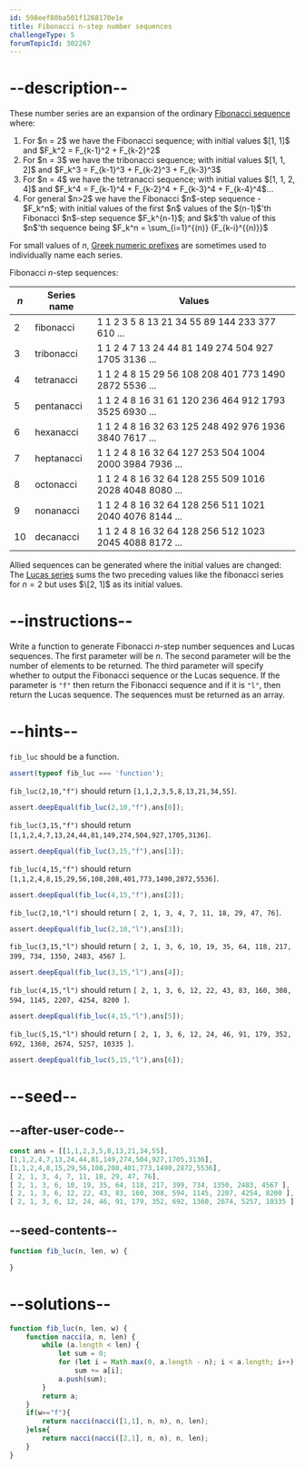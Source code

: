 ```yaml
---
id: 598eef80ba501f1268170e1e
title: Fibonacci n-step number sequences
challengeType: 5
forumTopicId: 302267
---
```


# --description--

These number series are an expansion of the ordinary [Fibonacci sequence](<https://rosettacode.org/wiki/Fibonacci sequence> "Fibonacci sequence") where:

<ol>
  <li>For $n = 2$ we have the Fibonacci sequence; with initial values $[1, 1]$ and $F_k^2 = F_{k-1}^2 + F_{k-2}^2$</li>
  <li>For $n = 3$ we have the tribonacci sequence; with initial values $[1, 1, 2]$ and $F_k^3 = F_{k-1}^3 + F_{k-2}^3 + F_{k-3}^3$</li>
  <li>For $n = 4$ we have the tetranacci sequence; with initial values $[1, 1, 2, 4]$ and $F_k^4 = F_{k-1}^4 + F_{k-2}^4 + F_{k-3}^4 + F_{k-4}^4$...</li>
  <li>For general $n>2$ we have the Fibonacci $n$-step sequence - $F_k^n$; with initial values of the first $n$ values of the $(n-1)$'th Fibonacci $n$-step sequence $F_k^{n-1}$; and $k$'th value of this $n$'th sequence being $F_k^n = \sum_{i=1}^{(n)} {F_{k-i}^{(n)}}$</li>
</ol>

For small values of $n$, [Greek numeric prefixes](<https://en.wikipedia.org/wiki/Number prefix#Greek_series> "wp: Number prefix#Greek_series") are sometimes used to individually name each series.

Fibonacci $n$-step sequences:

| $n$ | Series name | Values                                                 |
| --- | ----------- | ------------------------------------------------------ |
| 2   | fibonacci   | 1 1 2 3 5 8 13 21 34 55 89 144 233 377 610 ...         |
| 3   | tribonacci  | 1 1 2 4 7 13 24 44 81 149 274 504 927 1705 3136 ...    |
| 4   | tetranacci  | 1 1 2 4 8 15 29 56 108 208 401 773 1490 2872 5536 ...  |
| 5   | pentanacci  | 1 1 2 4 8 16 31 61 120 236 464 912 1793 3525 6930 ...  |
| 6   | hexanacci   | 1 1 2 4 8 16 32 63 125 248 492 976 1936 3840 7617 ...  |
| 7   | heptanacci  | 1 1 2 4 8 16 32 64 127 253 504 1004 2000 3984 7936 ... |
| 8   | octonacci   | 1 1 2 4 8 16 32 64 128 255 509 1016 2028 4048 8080 ... |
| 9   | nonanacci   | 1 1 2 4 8 16 32 64 128 256 511 1021 2040 4076 8144 ... |
| 10  | decanacci   | 1 1 2 4 8 16 32 64 128 256 512 1023 2045 4088 8172 ... |

Allied sequences can be generated where the initial values are changed: The [Lucas series](<https://en.wikipedia.org/wiki/Lucas number> "wp: Lucas number") sums the two preceding values like the fibonacci series for $n=2$ but uses $\[2, 1]$ as its initial values.

# --instructions--

Write a function to generate Fibonacci $n$-step number sequences and Lucas sequences. The first parameter will be $n$. The second parameter will be the number of elements to be returned. The third parameter will specify whether to output the Fibonacci sequence or the Lucas sequence. If the parameter is `"f"` then return the Fibonacci sequence and if it is `"l"`, then return the Lucas sequence. The sequences must be returned as an array.

# --hints--

`fib_luc` should be a function.

```js
assert(typeof fib_luc === 'function');
```

`fib_luc(2,10,"f")` should return `[1,1,2,3,5,8,13,21,34,55]`.

```js
assert.deepEqual(fib_luc(2,10,"f"),ans[0]);
```

`fib_luc(3,15,"f")` should return `[1,1,2,4,7,13,24,44,81,149,274,504,927,1705,3136]`.

```js
assert.deepEqual(fib_luc(3,15,"f"),ans[1]);
```

`fib_luc(4,15,"f")` should return `[1,1,2,4,8,15,29,56,108,208,401,773,1490,2872,5536]`.

```js
assert.deepEqual(fib_luc(4,15,"f"),ans[2]);
```

`fib_luc(2,10,"l")` should return `[ 2, 1, 3, 4, 7, 11, 18, 29, 47, 76]`.

```js
assert.deepEqual(fib_luc(2,10,"l"),ans[3]);
```

`fib_luc(3,15,"l")` should return `[ 2, 1, 3, 6, 10, 19, 35, 64, 118, 217, 399, 734, 1350, 2483, 4567 ]`.

```js
assert.deepEqual(fib_luc(3,15,"l"),ans[4]);
```

`fib_luc(4,15,"l")` should return `[ 2, 1, 3, 6, 12, 22, 43, 83, 160, 308, 594, 1145, 2207, 4254, 8200 ]`.

```js
assert.deepEqual(fib_luc(4,15,"l"),ans[5]);
```

`fib_luc(5,15,"l")` should return `[ 2, 1, 3, 6, 12, 24, 46, 91, 179, 352, 692, 1360, 2674, 5257, 10335 ]`.

```js
assert.deepEqual(fib_luc(5,15,"l"),ans[6]);
```

# --seed--

## --after-user-code--

```js
const ans = [[1,1,2,3,5,8,13,21,34,55],
[1,1,2,4,7,13,24,44,81,149,274,504,927,1705,3136],
[1,1,2,4,8,15,29,56,108,208,401,773,1490,2872,5536],
[ 2, 1, 3, 4, 7, 11, 18, 29, 47, 76],
[ 2, 1, 3, 6, 10, 19, 35, 64, 118, 217, 399, 734, 1350, 2483, 4567 ],
[ 2, 1, 3, 6, 12, 22, 43, 83, 160, 308, 594, 1145, 2207, 4254, 8200 ],
[ 2, 1, 3, 6, 12, 24, 46, 91, 179, 352, 692, 1360, 2674, 5257, 10335 ]];
```

## --seed-contents--

```js
function fib_luc(n, len, w) {

}
```

# --solutions--

```js
function fib_luc(n, len, w) {
    function nacci(a, n, len) {
        while (a.length < len) {
            let sum = 0;
            for (let i = Math.max(0, a.length - n); i < a.length; i++)
                sum += a[i];
            a.push(sum);
        }
        return a;
    }
    if(w=="f"){
        return nacci(nacci([1,1], n, n), n, len);
    }else{
        return nacci(nacci([2,1], n, n), n, len);
    }
}
```
